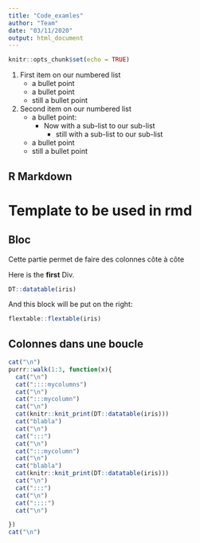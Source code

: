 ```yaml
---
title: "Code_examles"
author: "Team"
date: "03/11/2020"
output: html_document
---
```


```r
knitr::opts_chunk$set(echo = TRUE)
```

<!-- Example of codes for bullet points -->

1. First item on our numbered list
    * a bullet point
    - a bullet point
    + still a bullet point
  
2. Second item on our numbered list
    * a bullet point:
        * Now with a sub-list to our sub-list
            * still with a sub-list to our sub-list
    - a bullet point
    + still a bullet point

    
    
    
    
## R Markdown


# Template to be used in rmd

## Bloc


Cette partie permet de faire des colonnes côte à côte

::::mycolumns

:::mycolumn
Here is the **first** Div.

```r
DT::datatable(iris)
```
:::

:::mycolumn
And this block will be put on the right:

```r
flextable::flextable(iris)
```
:::
::::

## Colonnes dans une boucle


```r
cat("\n")
purrr::walk(1:3, function(x){
  cat("\n")
  cat("::::mycolumns")
  cat("\n")
  cat(":::mycolumn")
  cat("\n")
  cat(knitr::knit_print(DT::datatable(iris)))
  cat("blabla")
  cat("\n")
  cat(":::")
  cat("\n")
  cat(":::mycolumn")
  cat("\n")
  cat("blabla")
  cat(knitr::knit_print(DT::datatable(iris)))
  cat("\n")
  cat(":::")
  cat("\n")
  cat("::::")
  cat("\n")

})
cat("\n")

```
